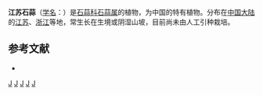 {{Speciesbox
| taxon = Lycoris houdyshelii
| binomial_authority = Traub
}}

'''江苏石蒜'''（[[学名|学名]]：{{lang|la|''Lycoris houdyshelii''}}）是[[石蒜科|石蒜科]][[石蒜属|石蒜属]]的植物，为中国的特有植物。分布在[[中国大陆|中国大陆]]的[[江苏|江苏]]、[[浙江|浙江]]等地，常生长在生境或阴湿山坡，目前尚未由人工引种栽培。

== 参考文献 ==
<div class="references-small">
* {{cite web| url =http://www.bioinfo.cn/db05/KmzwSpecies.php?action=view&id=178| title =江苏石蒜| work =《中国高等植物数据库全库》| publisher =中国科学院微生物研究所| author =昆明植物研究所| accessdate =2009-02-21| deadurl =yes| archiveurl =https://web.archive.org/web/20160305025438/http://www.bioinfo.cn/db05/KmzwSpecies.php?action=view&id=178| archivedate =2016-03-05}}
</div>
{{Taxonbar|from=Q2838302}}

[[Category:石蒜属|J]]
[[Category:球根花卉|J]]
[[Category:江苏植物|J]]
[[Category:浙江植物|J]]
[[Category:中国特有植物|J]]

{{植物小作品}}